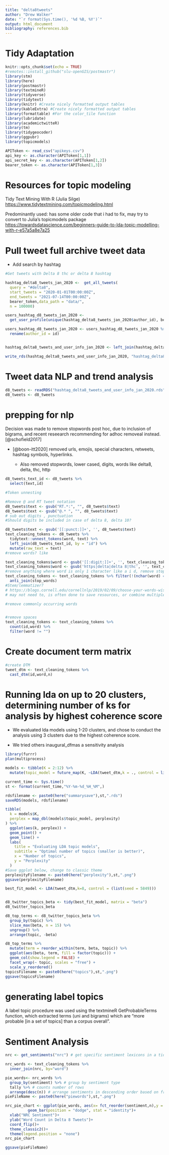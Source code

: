 ```yaml
---
title: "delta8tweets"
author: "Drew Walker"
date: "`r format(Sys.time(), '%d %B, %Y')`"
output: html_document
bibliography: references.bib
---
```

# Tidy Adaptation

```r
knitr::opts_chunk$set(echo = TRUE)
#remotes::install_github("slu-openGIS/postmastr")
library(stm)
library(here)
library(postmastr)
library(textmineR)
library(tidyverse)
library(tidytext)
library(knitr) #Create nicely formatted output tables
library(kableExtra) #Create nicely formatted output tables
library(formattable) #For the color_tile function
library(lubridate)
library(academictwitteR)
library(tm)
library(tidygeocoder)
library(ggpubr)
library(topicmodels)

APIToken <- read_csv("apikeys.csv")
api_key <- as.character(APIToken[1,1])
api_secret_key <- as.character(APIToken[1,2])
bearer_token <- as.character(APIToken[1,3])
```

# Resources for topic modeling

Tidy Text Mining With R (Julia Silge) <https://www.tidytextmining.com/topicmodeling.html>

Predominantly used: has some older code that i had to fix, may try to convert to Julia's topicmodels package <https://towardsdatascience.com/beginners-guide-to-lda-topic-modelling-with-r-e57a5a8e7a25>

# Pull tweet full archive tweet data

-   Add search by hashtag

```r

#Get tweets with Delta 8 thc or delta 8 hashtag

hashtag_delta8_tweets_jan_2020 <-  get_all_tweets(
  query = "#delta8",
  start_tweets = "2020-01-01T00:00:00Z",
  end_tweets = "2021-07-14T00:00:00Z",
  bearer_token,data_path = "data/",
  n = 100000)

users_hashtag_d8_tweets_jan_2020 <-
  get_user_profile(unique(hashtag_delta8_tweets_jan_2020$author_id), bearer_token)

users_hashtag_d8_tweets_jan_2020 <- users_hashtag_d8_tweets_jan_2020 %>% 
  rename(author_id = id)


hashtag_delta8_tweets_and_user_info_jan_2020 <- left_join(hashtag_delta8_tweets_jan_2020, users_hashtag_d8_tweets_jan_2020, by = "author_id")

write_rds(hashtag_delta8_tweets_and_user_info_jan_2020, "hashtag_delta8_tweets_and_user_info_jan_2020.rds")
```

# Tweet data NLP and trend analysis

```r
d8_tweets <- readRDS("hashtag_delta8_tweets_and_user_info_jan_2020.rds")
d8_tweets <- d8_tweets
```

# prepping for nlp

Decision was made to remove stopwords post hoc, due to inclusion of bigrams, and recent reseearch recommending for adhoc removeal instead. [@schofield2017]

-   [@boon-itt2020] removed urls, emojis, special characters, retweets, hashtag symbols, hyperlinks.

    -   Also removed stopwords, lower cased, digits, words like delta8, delta, thc, http

```r

d8_tweets_text_id <- d8_tweets %>% 
  select(text,id)

#Token unnesting 

#Remove @ and RT tweet notation
d8_tweets$text <- gsub("RT.*:", "", d8_tweets$text)
d8_tweets$text <- gsub("@.* ", "", d8_tweets$text)
# sub out digits , punctuation
#Should digits be included in case of delta 8, delta 10? 

d8_tweets$text <- gsub('[[:punct:]]+', '', d8_tweets$text)
text_cleaning_tokens <- d8_tweets %>% 
  tidytext::unnest_tokens(word, text) %>% 
  left_join(d8_tweets_text_id, by = "id") %>%
  mutate(raw_text = text)
#remove words? like 

text_cleaning_tokens$word <- gsub('[[:digit:]]+', '', text_cleaning_tokens$word)
text_cleaning_tokens$word <- gsub('https|delta|delta 8|thc', '', text_cleaning_tokens$word)
#remove anything where word is only 1 character like a i d, remove stopwords
text_cleaning_tokens <- text_cleaning_tokens %>% filter(!(nchar(word) == 1))%>% 
  anti_join(stop_words)
#Stem/lemmatizer?
# https://blogs.cornell.edu/cornellnlp/2019/02/09/choose-your-words-wisely-for-topic-models/ 
# may not need to, is often done to save resources, or combine multiple words to mean same thing. May try to do as a sensitivity check 

#remove commonly occurring words


#remove spaces
text_cleaning_tokens <- text_cleaning_tokens %>% 
  count(id,word) %>% 
  filter(word != "")
```

# Create document term matrix

```r
#create DTM
tweet_dtm <- text_cleaning_tokens %>% 
  cast_dtm(id,word,n)
```

# Running lda on up to 20 clusters, determining number of ks for analysis by highest coherence score

-   We evaluated lda models using 1-20 clusters, and chose to conduct the analysis using 3 clusters due to the highest coherence score.

-   We tried others inaugural_dfmas a sensitivity analysis



```r
library(furrr)
plan(multiprocess)

models <- tibble(K = 2:12) %>%
  mutate(topic_model = future_map(K, ~LDA(tweet_dtm,k = ., control = list(seed = 5849))))

current_time <- Sys.time()
st <- format(current_time,"%Y-%m-%d_%H_%M",)

rdsfilename <- paste0(here("summarysave"),st,".rds") 
saveRDS(models, rdsfilename)
```

```r
tibble(
  k = models$K,
  perplex = map_dbl(models$topic_model, perplexity)
) %>%
  ggplot(aes(k, perplex)) +
  geom_point() +
  geom_line() +
  labs(
    title = "Evaluating LDA topic models",
    subtitle = "Optimal number of topics (smaller is better)",
    x = "Number of topics",
    y = "Perplexity"
  )
#Save ggplot below, change to classic theme
perplexityFilename <- paste0(here("perplexity"),st,".png") 
ggsave(perplexityFilename)
```


```r
best_fit_model <- LDA(tweet_dtm,k=8, control = (list(seed = 5849)))


d8_twitter_topics_beta <- tidy(best_fit_model, matrix = "beta")
d8_twitter_topics_beta


```


```r
d8_top_terms <- d8_twitter_topics_beta %>%
  group_by(topic) %>%
  slice_max(beta, n = 15) %>% 
  ungroup() %>%
  arrange(topic, -beta)

d8_top_terms %>%
  mutate(term = reorder_within(term, beta, topic)) %>%
  ggplot(aes(beta, term, fill = factor(topic))) +
  geom_col(show.legend = FALSE) +
  facet_wrap(~ topic, scales = "free") +
  scale_y_reordered()
topicsFilename <- paste0(here("topics"),st,".png") 
ggsave(topicsFilename)

```
# generating label topics

A label topic procedure was used using the textmineR GetProbableTerms function, which extracted terms (uni and bigrams) which are "more probable [in a set of topics] than a corpus overall".


# Sentiment Analysis

```r
nrc <- get_sentiments("nrc") # get specific sentiment lexicons in a tidy format

nrc_words <- text_cleaning_tokens %>%
  inner_join(nrc, by="word")

pie_words<- nrc_words %>%
  group_by(sentiment) %>% # group by sentiment type
  tally %>% # counts number of rows
  arrange(desc(n)) # arrange sentiments in descending order based on frequency
pieFileName <- paste0(here("piewords"),st,".png") 

nrc_pie_chart <- ggplot(pie_words, aes(x= fct_reorder(sentiment,n),y = n, fill = sentiment)) + 
          geom_bar(position = "dodge", stat = "identity")+
  xlab("NRC Sentiment")+
  ylab("Word Count in Delta 8 Tweets")+
  coord_flip()+
  theme_classic2()+
  theme(legend.position = "none")
nrc_pie_chart

ggsave(pieFileName)


```
